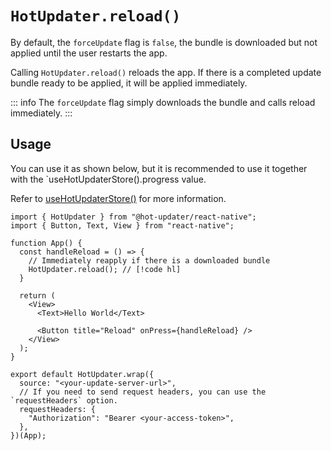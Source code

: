 # `HotUpdater.reload()`

By default, the `forceUpdate` flag is `false`, the bundle is downloaded but not applied until the user restarts the app.

Calling `HotUpdater.reload()` reloads the app. If there is a completed update bundle ready to be applied, it will be applied immediately.

::: info
The `forceUpdate` flag simply downloads the bundle and calls reload immediately.
:::

## Usage

You can use it as shown below, but it is recommended to use it together with the `useHotUpdaterStore().progress value.

Refer to [useHotUpdaterStore()](./useHotUpdaterStore.mdx) for more information.


```tsx
import { HotUpdater } from "@hot-updater/react-native";
import { Button, Text, View } from "react-native";

function App() {
  const handleReload = () => {
    // Immediately reapply if there is a downloaded bundle
    HotUpdater.reload(); // [!code hl]
  }

  return (
    <View>
      <Text>Hello World</Text>

      <Button title="Reload" onPress={handleReload} />
    </View>
  );
}

export default HotUpdater.wrap({
  source: "<your-update-server-url>",
  // If you need to send request headers, you can use the `requestHeaders` option.
  requestHeaders: {
    "Authorization": "Bearer <your-access-token>",
  },
})(App);
```

